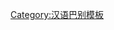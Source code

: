 {{User language-2|cmn-sichuan|这个用户的'''[[:Category:cmn-sichuan 使用者|四川話]]'''说得还'''[[:Category:cmn-sichuan-2 使用者|将就喔]]'''。|四川話|12|9}}<noinclude>[[Category:汉语巴别模板]]</noinclude>